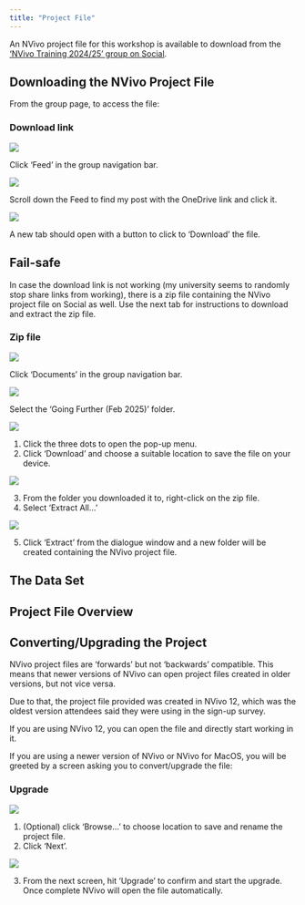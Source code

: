 ```yaml
---
title: "Project File"
---
```


An NVivo project file for this workshop is available to download from the ['NVivo Training 2024/25' group on Social](https://social.sgsss.ac.uk/groups/nvivo-training-2024-25/).


## Downloading the NVivo Project File

From the group page, to access the file:

::: {.panel-tabset}

### Download link

![](images/social-feed.png)

Click 'Feed' in the group navigation bar.

![](images/social-onedrive-link.png)

Scroll down the Feed to find my post with the OneDrive link and click it.

![](images/onedrive-download.png)

A new tab should open with a button to click to 'Download' the file.

::: {.callout-note}
## Fail-safe

In case the download link is not working (my university seems to randomly stop share links from working), there is a zip file containing the NVivo project file on Social as well. Use the next tab for instructions to download and extract the zip file.

:::

### Zip file

![](images/social-documents.png)

Click 'Documents' in the group navigation bar.

![](images/social-folder.png)

Select the 'Going Further (Feb 2025)' folder.

![](images/social-zip.png)

1. Click the three dots to open the pop-up menu.
2. Click 'Download' and choose a suitable location to save the file on your device.

![](images/social-zip-extract.png)

3. From the folder you downloaded it to, right-click on the zip file.
4. Select 'Extract All...'

![](images/social-zip-extract-confirm.png)

5. Click 'Extract' from the dialogue window and a new folder will be created containing the NVivo project file.

:::

## The Data Set



## Project File Overview



## Converting/Upgrading the Project

NVivo project files are 'forwards' but not 'backwards' compatible. This means that newer versions of NVivo can open project files created in older versions, but not vice versa.

Due to that, the project file provided was created in NVivo 12, which was the oldest version attendees said they were using in the sign-up survey.

If you are using NVivo 12, you can open the file and directly start working in it.

If you are using a newer version of NVivo or NVivo for MacOS, you will be greeted by a screen asking you to convert/upgrade the file:

::: {.panel-tabset}

### Upgrade

![](images/nvivo-upgrade-project.png)

1. (Optional) click 'Browse...' to choose location to save and rename the project file.
2. Click 'Next'.

![](images/nvivo-upgrade-project-confirm.png)

3. From the next screen, hit 'Upgrade' to confirm and start the upgrade. Once complete NVivo will open the file automatically.

:::